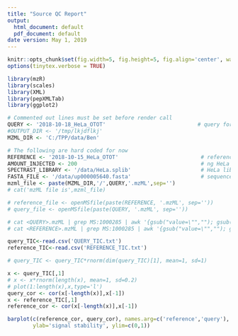 ```yaml
---
title: "Source QC Report"
output:
  html_document: default
  pdf_document: default
date version: May 1, 2019
---
```


[//]: # (This sub-report contains metrics related to the performance of the source. This includes metrics such as TIC Signal, max/median TIC values, peak capacity (function of gradient length, PSMs and the FWHM of PSMs), MS1 dynamic range, and an evaluation of peak instability (or sputtering).)

```r
knitr::opts_chunk$set(fig.width=5, fig.height=5, fig.align='center', warning=FALSE, message=FALSE, error=TRUE)
options(tinytex.verbose = TRUE)
```


[//]: # (1. Load R packages and specify the search parameters and sequence database)

```r
library(mzR)
library(scales)
library(XML)
library(pepXMLTab)
library(ggplot2)

# Commented out lines must be set before render call
QUERY <- '2018-10-18_HeLa_OTOT'                             # query for QC
#OUTPUT_DIR <- '/tmp/lkjdflkj'
MZML_DIR <- 'C:/TPP/data/Ben'

# The following are hard coded for now
REFERENCE <- '2018-10-15_HeLa_OTOT'                          # reference (could be local)
AMOUNT_INJECTED <- 200                                       # ng HeLa injected (reference)
SPECTRAST_LIBRARY <- '/data/HeLa.splib'                      # HeLa library
FASTA_FILE <- '/data/up000005640.fasta'                      # sequence database
mzml_file <- paste(MZML_DIR,'/',QUERY,'.mzML',sep='')
# cat('mzML file is',mzml_file)
```


[//]: # (2. Look up instrument manufacturer and model from query mzML file)

[//]: # (Here we read in instrument metadata from the mzML file using the mzR package) 

```r
# reference_file <- openMSfile(paste(REFERENCE, '.mzML', sep=''))
# query_file <- openMSfile(paste(QUERY, '.mzML', sep=''))

# cat <QUERY>.mzML | grep MS:1000285 | awk '{gsub("value=\"",""); gsub("\"/>",""); print $7}' > QUERY_TIC.txt
# cat <REFERENCE>.mzML | grep MS:1000285 | awk '{gsub("value=\"",""); gsub("\"/>",""); print $7}' > REFERENCE_TIC.txt

query_TIC<-read.csv('QUERY_TIC.txt')
reference_TIC<-read.csv('REFERENCE_TIC.txt')

# query_TIC <- query_TIC*rnorm(dim(query_TIC)[1], mean=1, sd=1)

x <- query_TIC[,1]
# x <- x*rnorm(length(x), mean=1, sd=0.2)
# plot(1:length(x),x,type='l')
query_cor <- cor(x[-length(x)],x[-1])
x <- reference_TIC[,1]
reference_cor <- cor(x[-length(x)],x[-1])

barplot(c(reference_cor, query_cor), names.arg=c('reference','query'), col=c("green","blue"),
        ylab='signal stability', ylim=c(0,1))
```
\begin{center}Figure 1: Signal stability of reference (green) and query (blue).\end{center}
